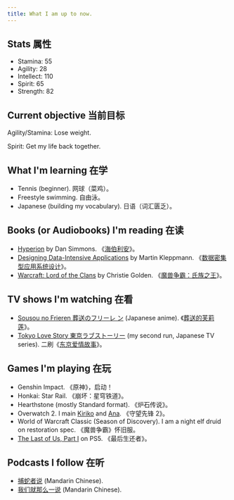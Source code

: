 ```yaml
---
title: What I am up to now.
---
```


## Stats 属性

- Stamina: 55
- Agility: 28
- Intellect: 110
- Spirit: 65
- Strength: 82

## Current objective 当前目标

Agility/Stamina: Lose weight.

Spirit: Get my life back together.

## What I'm learning 在学

- Tennis (beginner). 网球（菜鸡）。
- Freestyle swimming. 自由泳。
- Japanese (building my vocabulary). 日语（词汇匮乏）。

## Books (or Audiobooks) I'm reading 在读

- [Hyperion](<https://en.wikipedia.org/wiki/Hyperion_(Simmons_novel)>) by Dan
  Simmons. 《[海伯利安](https://book.douban.com/subject/25941890/)》。
- [Designing Data-Intensive Applications](https://dataintensive.net/) by Martin
  Kleppmann. 《[数据密集型应用系统设计](https://book.douban.com/subject/30329536/)》。
- [Warcraft: Lord of the Clans](https://wow.gamepedia.com/Lord_of_the_Clans) by
  Christie Golden. 《[魔兽争霸：氏族之王](https://book.douban.com/subject/2149618/)》。

## TV shows I'm watching 在看

- [Sousou no Frieren 葬送のフリーレ
  ン](https://myanimelist.net/anime/52991/Sousou_no_Frieren) (Japanese anime).
  《[葬送的芙莉莲](https://movie.douban.com/subject/36093351/)》。
- [Tokyo Love Story 東京ラブストーリー](https://www.imdb.com/title/tt0206518/)
  (my second run, Japanese TV series). 二刷《[东京爱情故事](https://movie.douban.com/subject/1438760/)》。

## Games I'm playing 在玩

- Genshin Impact. 《原神》，启动！
- Honkai: Star Rail. 《崩坏：星穹铁道》。
- Hearthstone (mostly Standard format). 《炉石传说》。
- Overwatch 2. I main
  [Kiriko](https://overwatch.blizzard.com/en-us/heroes/kiriko/) and
  [Ana](https://overwatch.blizzard.com/en-us/heroes/ana/). 《守望先锋 2》。
- World of Warcraft Classic (Season of Discovery). I am a night elf druid on
  restoration spec. 《魔兽争霸》怀旧服。
- [The Last of Us, Part I](https://www.thelastofus.playstation.com/) on PS5. 《最后生还者》。

## Podcasts I follow 在听

- [捕蛇者说](https://pythonhunter.org/) (Mandarin Chinese).
- [我们就那么一说](https://www.youtube.com/channel/UC2h2IIOX9w2lPlxvXEp441Q)
  (Mandarin Chinese).

